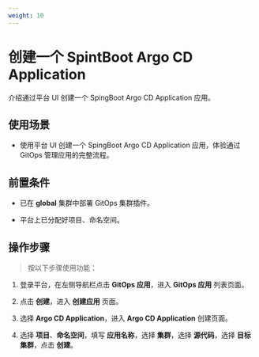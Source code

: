 ```yaml
---
weight: 10
---
```


# 创建一个 SpintBoot Argo CD Application

介绍通过平台 UI 创建一个 SpingBoot Argo CD Application 应用。

## 使用场景

- 使用平台 UI 创建一个 SpingBoot Argo CD Application 应用，体验通过 GitOps 管理应用的完整流程。

## 前置条件

- 已在 **global** 集群中部署 GitOps 集群插件。

- 平台上已分配好项目、命名空间。


## 操作步骤

> 按以下步骤使用功能：

1. 登录平台，在左侧导航栏点击 **GitOps 应用**，进入 **GitOps 应用** 列表页面。

2. 点击 **创建**，进入 **创建应用** 页面。

3. 选择 **Argo CD Application**，进入 **Argo CD Application** 创建页面。

4. 选择 **项目**、**命名空间**，填写 **应用名称**，选择 **集群**，选择 **源代码**，选择 **目标集群**，点击 **创建**。


